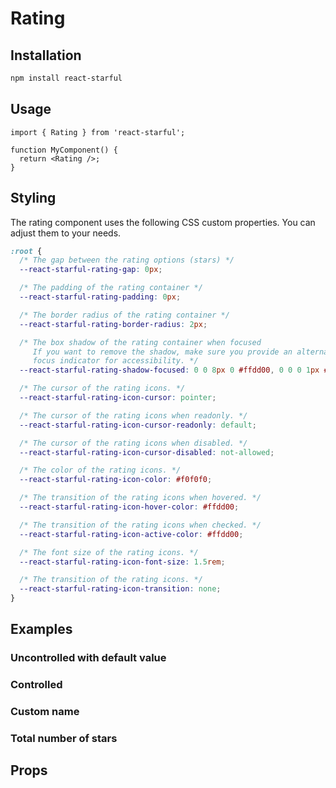 
<Meta of={stories} />

# Rating

## Installation

```sh
npm install react-starful
```

## Usage

```tsx
import { Rating } from 'react-starful';

function MyComponent() {
  return <Rating />;
}
```

## Styling

The rating component uses the following CSS custom properties. You can adjust
them to your needs.

```css
:root {
  /* The gap between the rating options (stars) */
  --react-starful-rating-gap: 0px;

  /* The padding of the rating container */
  --react-starful-rating-padding: 0px;

  /* The border radius of the rating container */
  --react-starful-rating-border-radius: 2px;

  /* The box shadow of the rating container when focused 
     If you want to remove the shadow, make sure you provide an alternative
     focus indicator for accessibility. */
  --react-starful-rating-shadow-focused: 0 0 8px 0 #ffdd00, 0 0 0 1px #ffdd00;

  /* The cursor of the rating icons. */
  --react-starful-rating-icon-cursor: pointer;

  /* The cursor of the rating icons when readonly. */
  --react-starful-rating-icon-cursor-readonly: default;

  /* The cursor of the rating icons when disabled. */
  --react-starful-rating-icon-cursor-disabled: not-allowed;

  /* The color of the rating icons. */
  --react-starful-rating-icon-color: #f0f0f0;

  /* The transition of the rating icons when hovered. */
  --react-starful-rating-icon-hover-color: #ffdd00;

  /* The transition of the rating icons when checked. */
  --react-starful-rating-icon-active-color: #ffdd00;

  /* The font size of the rating icons. */
  --react-starful-rating-icon-font-size: 1.5rem;

  /* The transition of the rating icons. */
  --react-starful-rating-icon-transition: none;
}
```

## Examples

### Uncontrolled with default value

<Canvas of={stories.DefaultValue} />

### Controlled

<Canvas of={stories.Controlled} />

### Custom name

<Canvas of={stories.CustomName} />

### Total number of stars

<Canvas of={stories.Total} />

## Props

<ArgsTable />
